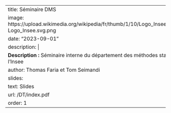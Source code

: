 
---
title: Séminaire DMS
image: https://upload.wikimedia.org/wikipedia/fr/thumb/1/10/Logo_Insee.svg/1200px-Logo_Insee.svg.png
date: "2023-09-01"
description: |
  <b>Description :</b> Séminaire interne du département des méthodes statistiques de l'Insee
author: Thomas Faria et Tom Seimandi
slides:
  text: Slides
  url: /DT/index.pdf
order: 1
---